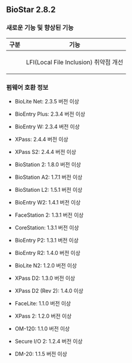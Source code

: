 ## BioStar 2.8.2

### 새로운 기능 및 향상된 기능

<Table className='col2-2-8'>
<Thead>

<Th>구분</Th>

<Th>기능</Th>

</Thead>
<Tbody>
<Row>

<Td><Cmd sid='common.general' /></Td>

<Td>

LFI(Local File Inclusion) 취약점 개선

</Td>
</Row>
</Tbody>
</Table>

### 펌웨어 호환 정보

* BioLite Net: 2.3.5 버전 이상

* BioEntry Plus: 2.3.4 버전 이상

* BioEntry W: 2.3.4 버전 이상

* XPass: 2.4.4 버전 이상

* XPass S2: 2.4.4 버전 이상

* BioStation 2: 1.8.0 버전 이상

* BioStation A2: 1.7.1 버전 이상

* BioStation L2: 1.5.1 버전 이상

* BioEntry W2: 1.4.1 버전 이상

* FaceStation 2: 1.3.1 버전 이상

* CoreStation: 1.3.1 버전 이상

* BioEntry P2: 1.3.1 버전 이상

* BioEntry R2: 1.4.0 버전 이상

* BioLite N2: 1.2.0 버전 이상

* XPass D2: 1.3.0 버전 이상

* XPass D2 (Rev 2): 1.4.0 이상

* FaceLite: 1.1.0 버전 이상

* XPass 2: 1.2.0 버전 이상

* OM-120: 1.1.0 버전 이상

* Secure I/O 2: 1.2.4 버전 이상

* DM-20: 1.1.5 버전 이상